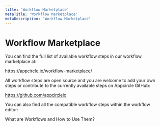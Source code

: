 ```yaml
---
title: 'Workflow Marketplace'
metaTitle: 'Workflow Marketplace'
metaDescription: 'Workflow Marketplace'
---
```



# Workflow Marketplace

You can find the full list of available workflow steps in our workflow marketplace at:&#x20;

https://appcircle.io/workflow-marketplace/

All workflow steps are open source and you are welcome to add your own steps or contribute to the currently available steps on Appcircle GitHub:

https://github.com/appcircleio

You can also find all the compatible workflow steps within the workflow editor:

<ContentRef url="../workflows/why-to-use-workflows">What are Workflows and How to Use Them?</ContentRef>
